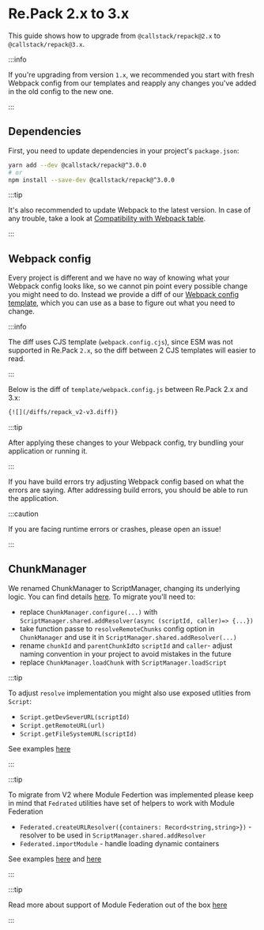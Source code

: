 # Re.Pack 2.x to 3.x

This guide shows how to upgrade from `@callstack/repack@2.x` to `@callstack/repack@3.x`.

:::info

If you're upgrading from version `1.x`, we recommended you start with fresh Webpack config from our templates and reapply any changes you've added in the old config to the new one.

:::

## Dependencies

First, you need to update dependencies in your project's `package.json`:

```bash
yarn add --dev @callstack/repack@^3.0.0
# or
npm install --save-dev @callstack/repack@^3.0.0
```

:::tip

It's also recommended to update Webpack to the latest version. In case of any trouble, take a look at [Compatibility with Webpack table](../getting-started#compatibility-with-webpack).

:::

## Webpack config

Every project is different and we have no way of knowing what your Webpack config looks like, so we cannot
pin point every possible change you might need to do. Instead we provide a diff of our
[Webpack config template](https://github.com/callstack/repack/blob/v3/templates/webpack.config.cjs),
which you can use as a base to figure out what you need to change.

:::info

The diff uses CJS template (`webpack.config.cjs`), since ESM was not supported in Re.Pack `2.x`,
so the diff between 2 CJS templates will easier to read.

:::

Below is the diff of `template/webpack.config.js` between Re.Pack 2.x and 3.x:

```diff
{![](/diffs/repack_v2-v3.diff)}
```

:::tip

After applying these changes to your Webpack config, try bundling your application or running it.

:::

If you have build errors try adjusting Webpack config based on what the errors are saying. After addressing build errors, you should be able to run the application.

:::caution

If you are facing runtime errors or crashes, please open an issue!

:::

## ChunkManager

We renamed ChunkManager to ScriptManager, changing its underlying logic. You can find details [here](https://github.com/callstack/repack/blob/v3/packages/repack/CHANGELOG.md#300-next0). To migrate you'll need to:

- replace `ChunkManager.configure(...)` with `ScriptManager.shared.addResolver(async (scriptId, caller)=> {...})`
- take function passe to `resolveRemoteChunks` config option in `ChunkManager` and use it in `ScriptManager.shared.addResolver(...)`
- rename `chunkId` and `parentChunkId`to `scriptId` and `caller`- adjust naming convention in your project to avoid mistakes in the future
- replace `ChunkManager.loadChunk` with `ScriptManager.loadScript`

:::tip

To adjust `resolve` implementation you might also use exposed utlities from `Script`:
- `Script.getDevSeverURL(scriptId)`
- `Script.getRemoteURL(url)`
- `Script.getFileSystemURL(scriptId)`

See examples [here](https://github.com/callstack/repack-examples/blob/main/module-federation/host/index.tsx)

:::

:::tip

To migrate from V2 where Module Federtion was implemented please keep in mind that `Fedrated` utilities have set of helpers to work with Module Federation
- `Federated.createURLResolver({containers: Record<string,string>})` - resolver to be used in `ScriptManager.shared.addResolver`
- `Federated.importModule` - handle loading dynamic containers

See examples [here](https://github.com/callstack/repack-examples/blob/main/module-federation/host/index.tsx) and [here](https://github.com/callstack/repack-examples/blob/main/module-federation/host/App.tsx)

:::

:::tip

Read more about support of Module Federation out of the box [here](../module-federation.md)

:::